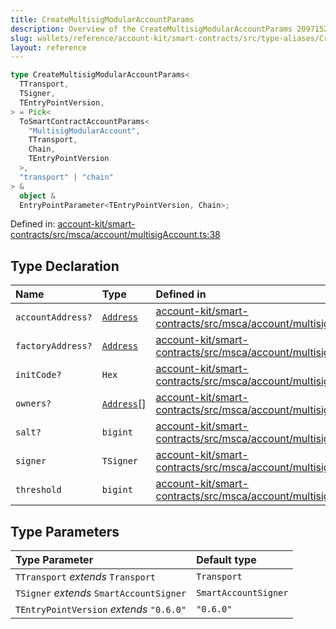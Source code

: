 ```yaml
---
title: CreateMultisigModularAccountParams
description: Overview of the CreateMultisigModularAccountParams 2097152
slug: wallets/reference/account-kit/smart-contracts/src/type-aliases/CreateMultisigModularAccountParams
layout: reference
---
```


```ts
type CreateMultisigModularAccountParams<
  TTransport,
  TSigner,
  TEntryPointVersion,
> = Pick<
  ToSmartContractAccountParams<
    "MultisigModularAccount",
    TTransport,
    Chain,
    TEntryPointVersion
  >,
  "transport" | "chain"
> &
  object &
  EntryPointParameter<TEntryPointVersion, Chain>;
```

Defined in: [account-kit/smart-contracts/src/msca/account/multisigAccount.ts:38](https://github.com/alchemyplatform/aa-sdk/blob/923a52171f7246172caf350853843e6680197da9/account-kit/smart-contracts/src/msca/account/multisigAccount.ts#L38)

## Type Declaration

| Name              | Type                                                                 | Defined in                                                                                                                                                                                                                        |
| :---------------- | :------------------------------------------------------------------- | :-------------------------------------------------------------------------------------------------------------------------------------------------------------------------------------------------------------------------------- |
| `accountAddress?` | [`Address`](../../../../aa-sdk/core/src/type-aliases/Address.mdx)    | [account-kit/smart-contracts/src/msca/account/multisigAccount.ts:57](https://github.com/alchemyplatform/aa-sdk/blob/923a52171f7246172caf350853843e6680197da9/account-kit/smart-contracts/src/msca/account/multisigAccount.ts#L57) |
| `factoryAddress?` | [`Address`](../../../../aa-sdk/core/src/type-aliases/Address.mdx)    | [account-kit/smart-contracts/src/msca/account/multisigAccount.ts:53](https://github.com/alchemyplatform/aa-sdk/blob/923a52171f7246172caf350853843e6680197da9/account-kit/smart-contracts/src/msca/account/multisigAccount.ts#L53) |
| `initCode?`       | `Hex`                                                                | [account-kit/smart-contracts/src/msca/account/multisigAccount.ts:54](https://github.com/alchemyplatform/aa-sdk/blob/923a52171f7246172caf350853843e6680197da9/account-kit/smart-contracts/src/msca/account/multisigAccount.ts#L54) |
| `owners?`         | [`Address`](../../../../aa-sdk/core/src/type-aliases/Address.mdx)\[] | [account-kit/smart-contracts/src/msca/account/multisigAccount.ts:56](https://github.com/alchemyplatform/aa-sdk/blob/923a52171f7246172caf350853843e6680197da9/account-kit/smart-contracts/src/msca/account/multisigAccount.ts#L56) |
| `salt?`           | `bigint`                                                             | [account-kit/smart-contracts/src/msca/account/multisigAccount.ts:52](https://github.com/alchemyplatform/aa-sdk/blob/923a52171f7246172caf350853843e6680197da9/account-kit/smart-contracts/src/msca/account/multisigAccount.ts#L52) |
| `signer`          | `TSigner`                                                            | [account-kit/smart-contracts/src/msca/account/multisigAccount.ts:51](https://github.com/alchemyplatform/aa-sdk/blob/923a52171f7246172caf350853843e6680197da9/account-kit/smart-contracts/src/msca/account/multisigAccount.ts#L51) |
| `threshold`       | `bigint`                                                             | [account-kit/smart-contracts/src/msca/account/multisigAccount.ts:55](https://github.com/alchemyplatform/aa-sdk/blob/923a52171f7246172caf350853843e6680197da9/account-kit/smart-contracts/src/msca/account/multisigAccount.ts#L55) |

## Type Parameters

| Type Parameter                           | Default type         |
| :--------------------------------------- | :------------------- |
| `TTransport` _extends_ `Transport`       | `Transport`          |
| `TSigner` _extends_ `SmartAccountSigner` | `SmartAccountSigner` |
| `TEntryPointVersion` _extends_ `"0.6.0"` | `"0.6.0"`            |
